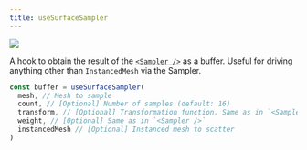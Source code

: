 ```yaml
---
title: useSurfaceSampler
---
```


[![](https://img.shields.io/badge/-storybook-%23ff69b4)](https://drei.vercel.app/?path=/story/misc-decal--decal-st)

A hook to obtain the result of the [`<Sampler />`](#sampler) as a buffer. Useful for driving anything other than `InstancedMesh` via the Sampler.

```js
const buffer = useSurfaceSampler(
  mesh, // Mesh to sample
  count, // [Optional] Number of samples (default: 16)
  transform, // [Optional] Transformation function. Same as in `<Sampler />`
  weight, // [Optional] Same as in `<Sampler />`
  instancedMesh // [Optional] Instanced mesh to scatter
)
```
